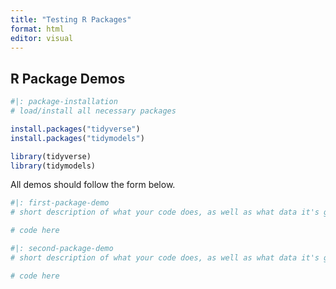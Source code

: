 ```yaml
---
title: "Testing R Packages"
format: html
editor: visual
---
```


## R Package Demos

```r
#|: package-installation
# load/install all necessary packages

install.packages("tidyverse")
install.packages("tidymodels")

library(tidyverse) 
library(tidymodels)
```

All demos should follow the form below.

```r
#|: first-package-demo
# short description of what your code does, as well as what data it's getting

# code here
```

```r
#|: second-package-demo
# short description of what your code does, as well as what data it's getting

# code here
```
